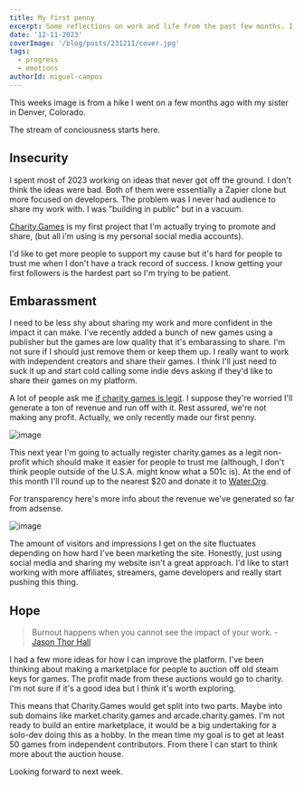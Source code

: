 ```yaml
---
title: My first penny
excerpt: Some reflections on work and life from the past few months. I've been working on a lot of things, but I'm not sure if I'm making progress.
date: '12-11-2023'
coverImage: '/blog/posts/231211/cover.jpg'
tags:
  - progress
  - emotions
authorId: miguel-campos
---
```


This weeks image is from a hike I went on a few months ago with my sister in Denver, Colorado.

The stream of conciousness starts here.

## Insecurity

I spent most of 2023 working on ideas that never got off the ground. I don't think the ideas were bad. Both of them were essentially a Zapier clone but more focused on developers. The problem was I never had audience to share my work with. I was "building in public" but in a vacuum.

[Charity.Games](https://charity.games) is my first project that I'm actually trying to promote and share, (but all i'm using is my personal social media accounts).

I'd like to get more people to support my cause but it's hard for people to trust me when I don't have a track record of success. I know getting your first followers is the hardest part so I'm trying to be patient.

## Embarassment

I need to be less shy about sharing my work and more confident in the impact it can make. I've recently added a bunch of new games using a publisher but the games are low quality that it's embarassing to share. I'm not sure if I should just remove them or keep them up. I really want to work with independent creators and share their games. I think I'll just need to suck it up and start cold calling some indie devs asking if they'd like to share their games on my platform.

A lot of people ask me [if charity games is legit](https://charity.games/help/faq#i-do-not-trust-you). I suppose they're worried I'll generate a ton of revenue and run off with it. Rest assured, we're not making any profit. Actually, we only recently made our first penny.

![image](/blog/posts/231211/adsense-1.png)

This next year I'm going to actually register charity.games as a legit non-profit which should make it easier for people to trust me (although, I don't think people outside of the U.S.A. might know what a 501c is). At the end of this month I'll round up to the nearest $20 and donate it to [Water.Org](https://water.org).

For transparency here's more info about the revenue we've generated so far from adsense.

![image](/blog/posts/231211/adsense-2.png)

The amount of visitors and impressions I get on the site fluctuates depending on how hard I've been marketing the site. Honestly, just using social media and sharing my website isn't a great approach. I'd like to start working with more affiliates, streamers, game developers and really start pushing this thing.

## Hope

> Burnout happens when you cannot see the impact of your work. - [Jason Thor Hall](https://gopiratesoftware.com/crew/)

I had a few more ideas for how I can improve the platform. I've been thinking about making a marketplace for people to auction off old steam keys for games. The profit made from these auctions would go to charity. I'm not sure if it's a good idea but I think it's worth exploring.

This means that Charity.Games would get split into two parts. Maybe into sub domains like market.charity.games and arcade.charity.games. I'm not ready to build an entire marketplace, it would be a big undertaking for a solo-dev doing this as a hobby. In the mean time my goal is to get at least 50 games from independent contributors. From there I can start to think more about the auction house.

Looking forward to next week.
